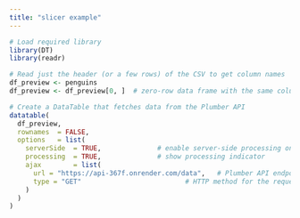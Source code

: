 ```yaml
---
title: "slicer example"
---
```


```r
# Load required library
library(DT)
library(readr)

# Read just the header (or a few rows) of the CSV to get column names
df_preview <- penguins
df_preview <- df_preview[0, ]  # zero-row data frame with the same columns
```

```r
# Create a DataTable that fetches data from the Plumber API
datatable(
  df_preview, 
  rownames  = FALSE,
  options   = list(
    serverSide  = TRUE,              # enable server-side processing on the client
    processing  = TRUE,              # show processing indicator
    ajax        = list(
      url = "https://api-367f.onrender.com/data",   # Plumber API endpoint (adjust host/port as needed)
      type = "GET"                          # HTTP method for the request
    )
  )
)
```